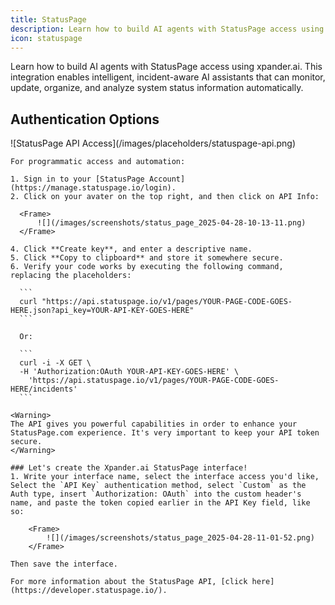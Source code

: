 ```yaml
---
title: StatusPage
description: Learn how to build AI agents with StatusPage access using xpander.ai.
icon: statuspage
---
```


Learn how to build AI agents with StatusPage access using xpander.ai. This integration enables intelligent, incident-aware AI assistants that can monitor, update, organize, and analyze system status information automatically.

## Authentication Options

<Tabs>
  <Tab title="API Access">
    <Frame caption="StatusPage API access configuration">
      ![StatusPage API Access](/images/placeholders/statuspage-api.png)
    </Frame>

    For programmatic access and automation:

    1. Sign in to your [StatusPage Account](https://manage.statuspage.io/login).
    2. Click on your avater on the top right, and then click on API Info:
  
      <Frame>
          ![](/images/screenshots/status_page_2025-04-28-10-13-11.png)
      </Frame>
  
    4. Click **Create key**, and enter a descriptive name.
    5. Click **Copy to clipboard** and store it somewhere secure.
    6. Verify your code works by executing the following command, replacing the placeholders:

      ```
      curl "https://api.statuspage.io/v1/pages/YOUR-PAGE-CODE-GOES-HERE.json?api_key=YOUR-API-KEY-GOES-HERE"
      ```

      Or:

      ```
      curl -i -X GET \
      -H 'Authorization:OAuth YOUR-API-KEY-GOES-HERE' \
        'https://api.statuspage.io/v1/pages/YOUR-PAGE-CODE-GOES-HERE/incidents'
      ```

    <Warning>
    The API gives you powerful capabilities in order to enhance your StatusPage.com experience. It's very important to keep your API token secure.
    </Warning>

    ### Let's create the Xpander.ai StatusPage interface!
    1. Write your interface name, select the interface access you'd like, Select the `API Key` authentication method, select `Custom` as the Auth type, insert `Authorization: OAuth` into the custom header's name, and paste the token copied earlier in the API Key field, like so:

        <Frame>
			![](/images/screenshots/status_page_2025-04-28-11-01-52.png)
	    </Frame>

    Then save the interface.

    For more information about the StatusPage API, [click here](https://developer.statuspage.io/).

  </Tab>
</Tabs>
